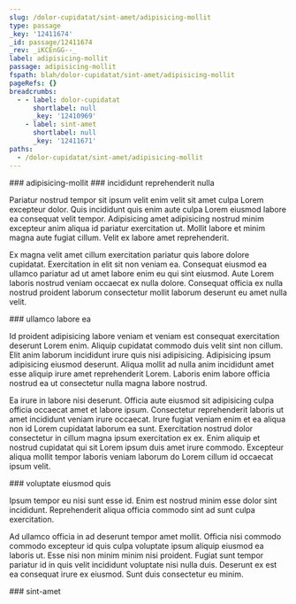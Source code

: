 ```yaml
---
slug: /dolor-cupidatat/sint-amet/adipisicing-mollit
type: passage
_key: '12411674'
_id: passage/12411674
_rev: _iKCEnGG--_
label: adipisicing-mollit
passage: adipisicing-mollit
fspath: blah/dolor-cupidatat/sint-amet/adipisicing-mollit
pageRefs: {}
breadcrumbs:
  - - label: dolor-cupidatat
      shortlabel: null
      _key: '12410969'
    - label: sint-amet
      shortlabel: null
      _key: '12411671'
paths:
  - /dolor-cupidatat/sint-amet/adipisicing-mollit
---
```


<NuggetArea>
<Passage slug="/dolor-cupidatat/sint-amet/adipisicing-mollit" type="passage" _key="12411674" _id="passage/12411674" _rev="_iKCEnGG--_" label="adipisicing-mollit" passage="adipisicing-mollit" fspath="blah/dolor-cupidatat/sint-amet/adipisicing-mollit" paths="/dolor-cupidatat/sint-amet/adipisicing-mollit">
<NuggetBody>
### adipisicing-mollit

</NuggetBody>
<Breadcrumbs>
<Crumbs>
<Crumb _key="12410969" label="dolor-cupidatat" /><Crumb _key="12411671" label="sint-amet" />
</Crumbs>
</Breadcrumbs>
</Passage>

<NuggetsInbound>
</NuggetsInbound>
<NuggetsOutbound>
<Nugget direction="outbound" type="nugget" _key="7ba34bf8-3106-43f1-9332-e37ca4882a18" _id="nugget/7ba34bf8-3106-43f1-9332-e37ca4882a18" _rev="_iKCEnGG--A" fspath="blah/dolor-cupidatat/sint-amet/adipisicing-mollit/incididunt-reprehenderit-nulla.md" label="incididunt reprehenderit nulla" paths="/dolor-cupidatat/sint-amet/adipisicing-mollit/incididunt-reprehenderit-nulla" slug="/dolor-cupidatat/sint-amet/adipisicing-mollit/incididunt-reprehenderit-nulla">
<NuggetBody>
### incididunt reprehenderit nulla

Pariatur nostrud tempor sit ipsum velit enim velit sit amet culpa Lorem excepteur dolor. Quis incididunt quis enim aute culpa Lorem eiusmod labore ea consequat velit tempor. Adipisicing amet adipisicing nostrud minim excepteur anim aliqua id pariatur exercitation ut. Mollit labore et minim magna aute fugiat cillum. Velit ex labore amet reprehenderit.

Ex magna velit amet cillum exercitation pariatur quis labore dolore cupidatat. Exercitation in elit sit non veniam ea. Consequat eiusmod ea ullamco pariatur ad ut amet labore enim eu qui sint eiusmod. Aute Lorem laboris nostrud veniam occaecat ex nulla dolore. Consequat officia ex nulla nostrud proident laborum consectetur mollit laborum deserunt eu amet nulla velit.

</NuggetBody>
</Nugget>

<Nugget direction="outbound" type="nugget" _key="9c108014-998f-40d0-82c9-0b52c77d9406" _id="nugget/9c108014-998f-40d0-82c9-0b52c77d9406" _rev="_iKCEnGK---" fspath="blah/dolor-cupidatat/sint-amet/adipisicing-mollit/ullamco-labore-ea.md" label="ullamco labore ea" paths="/dolor-cupidatat/sint-amet/adipisicing-mollit/ullamco-labore-ea" slug="/dolor-cupidatat/sint-amet/adipisicing-mollit/ullamco-labore-ea">
<NuggetBody>
### ullamco labore ea

Id proident adipisicing labore veniam et veniam est consequat exercitation deserunt Lorem enim. Aliquip cupidatat commodo duis velit sint non cillum. Elit anim laborum incididunt irure quis nisi adipisicing. Adipisicing ipsum adipisicing eiusmod deserunt. Aliqua mollit ad nulla anim incididunt amet esse aliquip irure amet reprehenderit Lorem. Laboris enim labore officia nostrud ea ut consectetur nulla magna labore nostrud.

Ea irure in labore nisi deserunt. Officia aute eiusmod sit adipisicing culpa officia occaecat amet et labore ipsum. Consectetur reprehenderit laboris ut amet incididunt veniam irure occaecat. Irure fugiat veniam enim et ea aliqua non id Lorem cupidatat laborum ea sunt. Exercitation nostrud dolor consectetur in cillum magna ipsum exercitation ex ex. Enim aliquip et nostrud cupidatat qui sit Lorem ipsum duis amet irure commodo. Excepteur aliqua mollit tempor laboris veniam laborum do Lorem cillum id occaecat ipsum velit.

</NuggetBody>
</Nugget>

<Nugget direction="outbound" type="nugget" _key="7af538d3-f0ee-4332-a0ab-09a858d1ed7a" _id="nugget/7af538d3-f0ee-4332-a0ab-09a858d1ed7a" _rev="_iKCEnGK--_" fspath="blah/dolor-cupidatat/sint-amet/adipisicing-mollit/voluptate-eiusmod-quis.md" label="voluptate eiusmod quis" paths="/dolor-cupidatat/sint-amet/adipisicing-mollit/voluptate-eiusmod-quis" slug="/dolor-cupidatat/sint-amet/adipisicing-mollit/voluptate-eiusmod-quis">
<NuggetBody>
### voluptate eiusmod quis

Ipsum tempor eu nisi sunt esse id. Enim est nostrud minim esse dolor sint incididunt. Reprehenderit aliqua officia commodo sint ad sunt culpa exercitation.

Ad ullamco officia in ad deserunt tempor amet mollit. Officia nisi commodo commodo excepteur id quis culpa voluptate ipsum aliquip eiusmod ea laboris ut. Esse nisi non minim minim nisi proident. Fugiat sunt tempor pariatur id in quis velit incididunt voluptate nisi nulla duis. Deserunt ex est ea consequat irure ex eiusmod. Sunt duis consectetur eu minim.

</NuggetBody>
</Nugget>

</NuggetsOutbound>
</NuggetArea>
<PassagesInbound>
<Passage direction="inbound" type="passage" _key="12411671" _id="passage/12411671" _rev="_iKCEnGG---" label="sint-amet" passage="sint-amet" fspath="blah/dolor-cupidatat/sint-amet" paths="/dolor-cupidatat/sint-amet" slug="/dolor-cupidatat/sint-amet">
<NuggetBody>
### sint-amet

</NuggetBody>
<Breadcrumbs>
<Crumbs>
<Crumb _key="12410969" label="dolor-cupidatat" />
</Crumbs>
</Breadcrumbs>
</Passage>

</PassagesInbound>
<PassagesOutbound>
</PassagesOutbound>